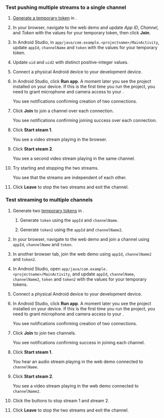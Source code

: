 <PlatformWrapper platform="android">

### Test pushing multiple streams to a single channel

1. [Generate a temporary token](../reference/manage-agora-account#generate-a-temporary-token) in <Vg k="CONSOLE" />.

1. In your browser, navigate to the <Link target="_blank" to="{{Global.DEMO_BASIC_VIDEO_CALL_URL}}"><Vg k="COMPANY" /> web demo</Link> and update _App ID_, _Channel_, and _Token_ with the values for your temporary token, then click **Join**.

1.  In Android Studio, in `app/java/com.example.<projectname>/MainActivity`, update `appId`, `channelName` and `token` with the values for your temporary token.

1. Update `uid` and `uid2` with distinct positive-integer values.

1.  Connect a physical Android device to your development device.

1.  In Android Studio, click **Run app**. A moment later you see the project installed on your device. If this is the first time you run the project, you need to grant microphone and camera access to your <Vpl k="CLIENT"/>.

    You see notifications confirming creation of two connections.

1. Click **Join** to join a channel over each connection. 
    
    You see notifications confirming joining success over each connection.

1. Click **Start steam 1**.

    You see a video stream playing in the browser.

1. Click **Start steam 2**.

    You see a second video stream playing in the same channel.

1. Try starting and stopping the two streams.

    You see that the streams are independent of each other.

1. Click **Leave** to stop the two streams and exit the channel.


### Test streaming to multiple channels​

1. Generate two [temporary tokens](../reference/manage-agora-account#generate-a-temporary-token) in <Vg k="CONSOLE" />.

    1. Generate `token` using the `appId` and `channelName`.

    1. Generate `token2` using the `appId` and `channelName2`.

1. In your browser, navigate to the <Link target="_blank" to="{{Global.DEMO_BASIC_VIDEO_CALL_URL}}"><Vg k="COMPANY" /> web demo</Link> and join a channel using
`appId`, `channelName` and `token`.

1. In another browser tab, join the <Link target="_blank" to="{{Global.DEMO_BASIC_VIDEO_CALL_URL}}"><Vg k="COMPANY" /> web demo</Link> using `appId`, `channelName2` and `token2`.

1.  In Android Studio, open `app/java/com.example.<projectname>/MainActivity`, and update `appId`, `channelName`, `channelName2`, `token` and `token2` with the values for your temporary tokens.

1.  Connect a physical Android device to your development device.

1.  In Android Studio, click **Run app**. A moment later you see the project installed on your device. If this is the first time you run the project, you need to grant microphone and camera access to your <Vpl k="CLIENT"/>.

    You see notifications confirming creation of two connections.

1. Click **Join** to join two channels. 
    
    You see notifications confirming success in joining each channel.

1. Click **Start steam 1**.

    You hear an audio stream playing in the web demo connected to `channelName`.

1. Click **Start steam 2**.

    You see a video stream playing in the web demo connected to `channelName2`.

1. Click the buttons to stop stream 1 and stream 2.

1. Click **Leave** to stop the two streams and exit the channel.


</PlatformWrapper>
